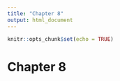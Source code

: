 ```yaml
---
title: "Chapter 8"
output: html_document
---
```


```r
knitr::opts_chunk$set(echo = TRUE)
```

# Chapter 8
